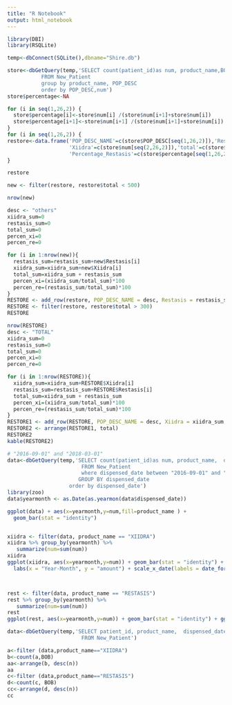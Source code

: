 ```yaml
---
title: "R Notebook"
output: html_notebook
---
```




```r
library(DBI)
library(RSQLite)

temp<-dbConnect(SQLite(),dbname="Shire.db")

store<-dbGetQuery(temp,'SELECT count(patient_id)as num, product_name,BOB, POP_DESC
           FROM New_Patient
           group by product_name, POP_DESC
           order by POP_DESC,num')
store$percentage<-NA

for (i in seq(1,26,2)) {
  store$percentage[i]<-store$num[i] /(store$num[i+1]+store$num[i])
  store$percentage[i+1]<-store$num[i+1] /(store$num[i+1]+store$num[i])
}
for (i in seq(1,26,2)) {
restore<-data.frame('POP_DESC_NAME'=c(store$POP_DESC[seq(1,26,2)]),'Restasis'=c(store$num[seq(1,26,2)]),
                    'Xiidra'=c(store$num[seq(2,26,2)]),'total'=c(store$num[seq(1,26,2)]+store$num[seq(2,26,2)]),
                    'Percentage_Restasis'=c(store$percentage[seq(1,26,2)]*100),'Percentage_Xiidra'=c(store$percentage[seq(2,26,2)]*100))
}

restore

```

```r
new <- filter(restore, restore$total < 500)

nrow(new)

desc <- "others"
xiidra_sum=0
restasis_sum=0
total_sum=0
percen_xi=0
percen_re=0

for (i in 1:nrow(new)){
  restasis_sum=restasis_sum+new$Restasis[i]
  xiidra_sum=xiidra_sum+new$Xiidra[i]
  total_sum=xiidra_sum + restasis_sum
  percen_xi=(xiidra_sum/total_sum)*100
  percen_re=(restasis_sum/total_sum)*100
} 
RESTORE <- add_row(restore, POP_DESC_NAME = desc, Restasis = restasis_sum, Xiidra = xiidra_sum,  total=total_sum, Percentage_Restasis=percen_re ,Percentage_Xiidra=percen_xi)
RESTORE <- filter(restore, restore$total > 300)
RESTORE
```

```r
nrow(RESTORE)
desc <- "TOTAL"
xiidra_sum=0
restasis_sum=0
total_sum=0
percen_xi=0
percen_re=0

for (i in 1:nrow(RESTORE)){
  xiidra_sum=xiidra_sum+RESTORE$Xiidra[i]
  restasis_sum=restasis_sum+RESTORE$Restasis[i]
  total_sum=xiidra_sum + restasis_sum
  percen_xi=(xiidra_sum/total_sum)*100
  percen_re=(restasis_sum/total_sum)*100
} 
RESTORE1 <- add_row(RESTORE, POP_DESC_NAME = desc, Xiidra = xiidra_sum, Restasis = restasis_sum, total=total_sum, Percentage_Xiidra=percen_xi, Percentage_Restasis=percen_re)
RESTORE2 <- arrange(RESTORE1, total)
RESTORE2
kable(RESTORE2)
```



```r
# "2016-09-01" and "2018-03-01"
data<-dbGetQuery(temp,'SELECT count(patient_id)as num, product_name,  dispensed_date
                        FROM New_Patient
                        where dispensed_date between "2016-09-01" and "2018-03-01" 
                       GROUP BY dispensed_date
                    order by dispensed_date')
library(zoo)
data$yearmonth <- as.Date(as.yearmon(data$dispensed_date))

ggplot(data) + aes(x=yearmonth,y=num,fill=product_name ) +
  geom_bar(stat = "identity") 


xiidra <- filter(data, product_name == "XIIDRA")
xiidra %>% group_by(yearmonth) %>% 
   summarize(num=sum(num))
xiidra
ggplot(xiidra, aes(x=yearmonth,y=num)) + geom_bar(stat = "identity") + 
  labs(x = "Year-Month", y = "amount") + scale_x_date(labels = date_format("%m-%Y")) + ggtitle("Xiidra: Sells by Month")



rest <- filter(data, product_name == "RESTASIS")
rest %>% group_by(yearmonth) %>% 
   summarize(num=sum(num))
rest
ggplot(rest, aes(x=yearmonth,y=num)) + geom_bar(stat = "identity") + ggtitle("Restasis: Sells by Month")


```


```r
data<-dbGetQuery(temp,'SELECT patient_id, product_name,  dispensed_date, BOB 
                        FROM New_Patient')

a<-filter (data,product_name=="XIIDRA") 
b<-count(a,BOB)
aa<-arrange(b, desc(n))
aa
c<-filter (data,product_name=="RESTASIS")
d<-count(c, BOB)
cc<-arrange(d, desc(n))
cc
```


